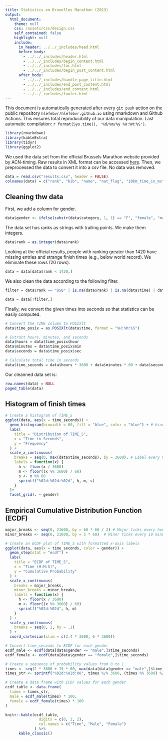 ```yaml
---
title: Statistics on Bruxelles Marathon (2023)
output: 
  html_document:
    theme: null
    css: /assets/css/design.css
    self_contained: false
    highlight: null
    include:
      in_header: ../../_includes/head.html
      before_body:
        - ../../_includes/header.html
        - ../../_includes/begin_content.html
        - ../../_includes/toc.html
        - ../../_includes/begin_post_content.html
      after_body: 
        - ../../_includes/handle_page_title.html
        - ../../_includes/end_post_content.html
        - ../../_includes/end_content.html
        - ../../_includes/footer.html
---
```


<div class="warning">This document is automatically generated after every `git push` action on the public repository `hlefebvr/hlefebvr.github.io` using rmarkdown and Github Actions. This ensures total reproducibility of our data manipulation. Last automatic compilation: `r format(Sys.time(), '%d/%m/%y %H:%M:%S')`.</div>


```r
library(rmarkdown)
library(kableExtra)
library(tidyr)
library(ggplot2)
```

We used the data set from the official Brussels Marathon website provided by ACN-timing. Raw results in XML format can be accessed <a href="https://prod.chronorace.be/api/results/table/search/20231001_brussels/MAR1?srch=&pageSize=10000">here</a>. 
Then, we preprocessed the data to convert it into a csv file. No data was removed.

```r
data = read.csv("results.csv", header = FALSE)
colnames(data) = c("rank", "bib", "name", "nat_flag", "10km_time_in_ms", "21_1km_time_in_ms", "30km_time_in_ms", "checkpoint", "time", "estimation", "avg", "category_rank", "category")
```

## Cleaning thw data

First, we add a column for gender.

```r
data$gender <- ifelse(substr(data$category, 1, 1) == "F", "female", "male")
```

The data set has ranks as strings with trailing points. We make them integers.

```r
data$rank = as.integer(data$rank)
```

Looking at the official results, people with ranking greater than 1420 have missing entries and strange finish times (e.g., below world record).
We eliminate these rows (20 rows).

```r
data = data[data$rank < 1420,]
```

We also clean the data according to the following filter.

```r
filter = data$rank == "DSQ" | is.na(data$rank) | is.na(data$time) | data$time == ""

data = data[!filter,]
```

Finally, we convert the given times into seconds so that statistics can be easily computed.

```r
# Convert the TIME column to POSIXlt
data$time_posix = as.POSIXlt(data$time, format = "%H:%M:%S")

# Extract hours, minutes, and seconds
data$hours = data$time_posix$hour
data$minutes = data$time_posix$min
data$seconds = data$time_posix$sec

# Calculate total time in seconds
data$time_seconds = data$hours * 3600 + data$minutes * 60 + data$seconds
```

Our cleanned data set is:
```r
row.names(data) = NULL
paged_table(data)
```


## Histogram of finish times

```r
# Create a histogram of TIME_S
ggplot(data, aes(x = time_seconds)) +
  geom_histogram(binwidth = 60, fill = "blue", color = "blue") + # binwidth in seconds
  labs(
    title = "Distribution of TIME_S",
    x = "Time in Seconds",
    y = "Frequency"
  ) +
  scale_x_continuous(
    breaks = seq(0, max(data$time_seconds), by = 3600), # Label every hour
    labels = function(x) {
      h <- floor(x / 3600)
      m <- floor((x %% 3600) / 60)
      s <- x %% 60
      sprintf("%02d:%02d:%02d", h, m, s)
    }
  )+
  facet_grid(. ~ gender)
```

## Empirical Cumulative Distribution Function (ECDF)

```r
major_breaks <- seq(0, 21600, by = 60 * 60 / 2) # Major ticks every hour
minor_breaks <- seq(0, 21600, by = 5 * 60)  # Minor ticks every 10 minutes

# Create an ECDF plot of TIME_S with formatted x-axis labels
ggplot(data, aes(x = time_seconds, color = gender)) +
  geom_step(stat = "ecdf") +
  labs(
    title = "ECDF of TIME_S",
    x = "Time (H:M:S)",
    y = "Cumulative Probability"
  ) +
  scale_x_continuous(
    breaks = major_breaks,
    minor_breaks = minor_breaks,
    labels = function(x) {
      h <- floor(x / 3600)
      m <- floor((x %% 3600) / 60)
      sprintf("%02d:%02d", h, m)
    }
  ) +
  scale_y_continuous(
    breaks = seq(0, 1, by = .1)
  ) +
  coord_cartesian(xlim = c(2.4 * 3600, 6 * 3600)) 
```

```r
# Convert time_seconds to ECDF for each gender
ecdf_male <- ecdf(data[data$gender == "male",]$time_seconds)
ecdf_female <- ecdf(data[data$gender == "female",]$time_seconds)

# Create a sequence of probability values from 0 to 1
times <- seq(2 * 3600 + 15 * 60, max(data[data$gender == "male",]$time_seconds), by = 5 * 60)  # Adjust the step as needed
times_str <- sprintf("%02d:%02d:00", times %/% 3600, (times %% 3600) %/% 60)

# Create a data frame with ECDF values for each gender
ecdf_table <- data.frame(
  times = times_str,
  male = ecdf_male(times) * 100,
  female = ecdf_female(times) * 100
)

knitr::kable(ecdf_table, 
               digits = c(0, 2, 2), 
               col.names = c("Time", "Male", "Female")
             ) %>%
      kable_classic()
```

